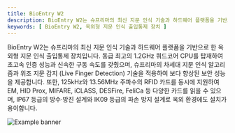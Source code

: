 ```yaml
---
title: BioEntry W2
description: BioEntry W2는 슈프리마의 최신 지문 인식 기술과 하드웨어 플랫폼을 기반으로 한 옥외형 지문 인식 출입통제 장치입니다. 동급 최고의 1.2GHz 쿼드코어 CPU를 탑재하여 초고속 인증 성능과 신속한 구동 속도를 갖췄으며, 슈프리마의 차세대 지문 인식 알고리즘과 위조 지문 감지 (Live Finger Detection) 기술을 적용하여 보다 향상된 보안 성능을 제공합니다. 또한, 125kHz와 13.56MHz 주파수의 RFID 카드를 동시에 지원하여 EM, HID Prox, MIFARE, iCLASS, DESFire, FeliCa 등 다양한 카드를 읽을 수 있으며, IP67 등급의 방수·방진 설계와 IK09 등급의 파손 방지 설계로 옥외 환경에도 설치가 용이합니다.
keywords: [ BioEntry W2, 옥외형 지문 인식 출입통제 장치 ]
---
```


BioEntry W2는 슈프리마의 최신 지문 인식 기술과 하드웨어 플랫폼을 기반으로 한 옥외형 지문 인식 출입통제 장치입니다. 동급 최고의 1.2GHz 쿼드코어 CPU를 탑재하여 초고속 인증 성능과 신속한 구동 속도를 갖췄으며, 슈프리마의 차세대 지문 인식 알고리즘과 위조 지문 감지 (Live Finger Detection) 기술을 적용하여 보다 향상된 보안 성능을 제공합니다. 또한, 125kHz와 13.56MHz 주파수의 RFID 카드를 동시에 지원하여 EM, HID Prox, MIFARE, iCLASS, DESFire, FeliCa 등 다양한 카드를 읽을 수 있으며, IP67 등급의 방수·방진 설계와 IK09 등급의 파손 방지 설계로 옥외 환경에도 설치가 용이합니다.

![Example banner](/img/device/bioentryw2-main.png)

<Overview />